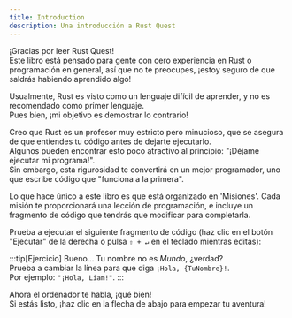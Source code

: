 ```yaml
---
title: Introduction
description: Una introducción a Rust Quest
---
```



¡Gracias por leer Rust Quest!  
Este libro está pensado para gente con cero experiencia en Rust o programación en general, así que no te preocupes, ¡estoy seguro de que saldrás habiendo aprendido algo!

Usualmente, Rust es visto como un lenguaje difícil de aprender, y no es recomendado como primer lenguaje.  
Pues bien, ¡mi objetivo es demostrar lo contrario!

Creo que Rust es un profesor muy estricto pero minucioso, que se asegura de que entiendes tu código antes de dejarte ejecutarlo.  
Algunos pueden encontrar esto poco atractivo al principio: "¡Déjame ejecutar mi programa!".  
Sin embargo, esta rigurosidad te convertirá en un mejor programador, uno que escribe código que "funciona a la primera".

Lo que hace único a este libro es que está organizado en 'Misiones'.
Cada misión te proporcionará una lección de programación, e incluye un fragmento de código que tendrás que modificar para completarla.

Prueba a ejecutar el siguiente fragmento de código (haz clic en el botón "Ejecutar" de la derecha o pulsa `⇧ + ↵` en el teclado mientras editas):

<QuestionCard>
  <CodeBlock
    client:only
    code={'println!("¡Hola, Mundo!")'}
    showLineNumbers={false}
    lang="es"
    errorMsg={`Ups, ¡algo ha ido mal y el código no compila!\nSi has estropeado el código por error, haz clic en el botón "Reset" para devolverlo a su estado original.`}
  />
</QuestionCard>

:::tip[Ejercicio]
Bueno... Tu nombre no es _Mundo_, ¿verdad?  
Prueba a cambiar la línea para que diga `¡Hola, {TuNombre}!`.  
Por ejemplo: `"¡Hola, Liam!"`.
:::

Ahora el ordenador te habla, ¡qué bien!  
Si estás listo, ¡haz clic en la flecha de abajo para empezar tu aventura!
